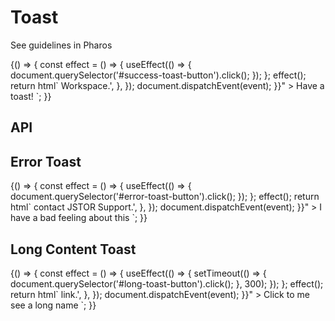 

<Meta title="Components/Toast" />

# Toast

<pharos-link href="https://www.jstor.org/pharos/components/toast" target="_blank">See guidelines in Pharos</pharos-link>

<Canvas>
  <Story name="Base">
    {() => {
      const effect = () => {
        useEffect(() => {
          document.querySelector('#success-toast-button').click();
        });
      };
      effect();
      return html`
        <pharos-button
          id="success-toast-button"
          @click="${() => {
            const event = new CustomEvent('pharos-toast-open', {
              detail: {
                content:
                  'The item has moved to your <pharos-link href="#" on-background bold>Workspace</pharos-link>.',
              },
            });
            document.dispatchEvent(event);
          }}"
        >
          Have a toast!
        </pharos-button>
        <pharos-toaster></pharos-toaster>
      `;
    }}
  </Story>
</Canvas>

## API

<ArgsTable of="pharos-toast" />

## Error Toast

<Canvas>
  <Story name="Error">
    {() => {
      const effect = () => {
        useEffect(() => {
          document.querySelector('#error-toast-button').click();
        });
      };
      effect();
      return html`
        <pharos-button
          id="error-toast-button"
          @click="${() => {
            const event = new CustomEvent('pharos-toast-open', {
              detail: {
                status: 'error',
                content:
                  'Sorry, we were unable to move the item. Please try again later. If the issue persists, <pharos-link href="#" on-background bold>contact JSTOR Support</pharos-link>.',
              },
            });
            document.dispatchEvent(event);
          }}"
        >
          I have a bad feeling about this
        </pharos-button>
        <pharos-toaster></pharos-toaster>
      `;
    }}
  </Story>
</Canvas>

## Long Content Toast

<Canvas>
  <Story name="Long Content">
    {() => {
      const effect = () => {
        useEffect(() => {
          setTimeout(() => {
            document.querySelector('#long-toast-button').click();
          }, 300);
        });
      };
      effect();
      return html`
        <pharos-button
          id="long-toast-button"
          @click="${() => {
            const event = new CustomEvent('pharos-toast-open', {
              detail: {
                content:
                  'This is a notification for longer content, which may even include a <pharos-link href="#" on-background bold>link</pharos-link>.',
              },
            });
            document.dispatchEvent(event);
          }}"
        >
          Click to me see a long name
        </pharos-button>
        <pharos-toaster></pharos-toaster>
      `;
    }}
  </Story>
</Canvas>
